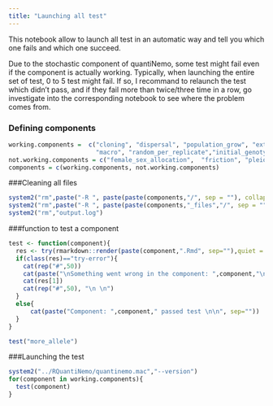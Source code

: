 ```yaml
---
title: "Launching all test"
---
```


This notebook allow to launch all test in an automatic way and tell you which one fails and which one succeed.    

Due to the stochastic component of quantiNemo, some test might fail even if the component is actually working. Typically, when launching the entire set of test, 0 to 5 test might fail. If so, I recommand to relaunch the test which didn't pass, and if they fail more than twice/three time in a row, go investigate into the corresponding notebook to see where the problem comes from. 

### Defining components
```r
working.components =  c("cloning", "dispersal", "population_grow", "extinction", "fitness_factor", "fitness_landscape", "recombination","selection_coefficient", "selection_level", "sex_determination", "density_migration_rate", "stat_sampling",
                        "macro", "random_per_replicate","initial_genotype", "coalescence", "external_file","mutation_model")
not.working.components = c("female_sex_allocation",  "friction", "pleiotropy")
components = c(working.components, not.working.components)
```


###Cleaning all files
```r
system2("rm",paste("-R ", paste(paste(components,"/", sep = ""), collapse = " ")))
system2("rm",paste("-R ", paste(paste(components,"_files","/", sep = ""), collapse = " ")))
system2("rm","output.log")
```

###function to test a component
```r
test <- function(component){
  res <- try(rmarkdown::render(paste(component,".Rmd", sep=""),quiet = TRUE),silent=TRUE)
  if(class(res)=="try-error"){
    cat(rep("#",50))
    cat(paste("\nSomething went wrong in the component: ",component,"\n", sep=""))
    cat(res[1])
    cat(rep("#",50), "\n \n")
  }
  else{
      cat(paste("Component: ",component," passed test \n\n", sep=""))
  }
}
```

```r
test("more_allele")
```


###Launching the test 
```r
system2("../RQuantiNemo/quantinemo.mac","--version")
for(component in working.components){
  test(component)
}
```


